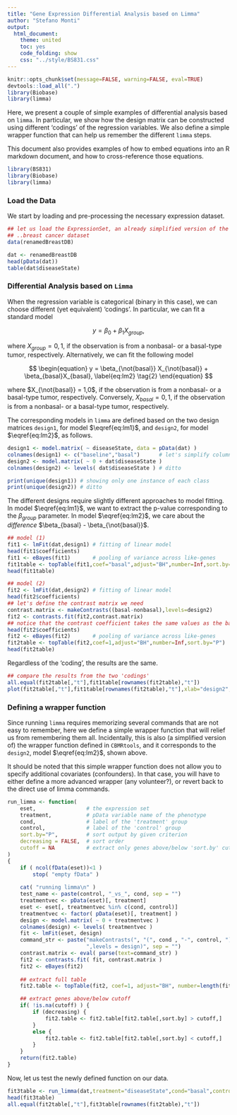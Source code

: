 ```yaml
---
title: "Gene Expression Differential Analysis based on Limma"
author: "Stefano Monti"
output:
  html_document:
    theme: united
    toc: yes
    code_folding: show
    css: "../style/BS831.css" 
---
```


```r
knitr::opts_chunk$set(message=FALSE, warning=FALSE, eval=TRUE)
devtools::load_all(".")
library(Biobase)
library(limma)
```

Here, we present a couple of simple examples of differential analysis
based on `limma`. In particular, we show how the design matrix can be
constructed using different 'codings' of the regression variables.
We also define a simple wrapper function that can help us remember the
different `limma` steps.

This document also provides examples of how to embed equations into an
R markdown document, and how to cross-reference those equations.

```r
library(BS831)
library(Biobase)
library(limma)
```

### Load the Data

We start by loading and pre-processing the necessary expression dataset.

```r
## let us load the ExpressionSet, an already simplified version of the
## ..breast cancer dataset
data(renamedBreastDB)

dat <- renamedBreastDB
head(pData(dat))
table(dat$diseaseState)
```

### Differential Analysis based on `Limma`
When the regression variable is categorical (binary in this case), we
can choose different (yet equivalent) 'codings'. In particular, we can
fit a standard model

$$
\begin{equation}
y = \beta_0 + \beta_1 X_{group},
\label{eq:lm1}
\tag{1}
\end{equation}
$$

where $X_{group} = 0,1,$ if the observation is from a nonbasal- or a
basal-type tumor, respectively. Alternatively, we can fit the following model

$$
\begin{equation}
y = \beta_{\not{basal}} X_{\not{basal}} + \beta_{basal}X_{basal},
\label{eq:lm2}
\tag{2}
\end{equation}
$$

where $X_{\not{basal}} = 1,0$, if the observation is from a nonbasal-
or a basal-type tumor, respectively. Conversely, $X_{basal} = 0,1$, if
the observation is from a nonbasal- or a basal-type tumor,
respectively.

The corresponding models in `limma` are defined based on the two
design matrices `design1`, for model $\eqref{eq:lm1}$, and `design2`,
for model $\eqref{eq:lm2}$, as follows.

```r
design1 <- model.matrix( ~ diseaseState, data = pData(dat) )
colnames(design1) <- c("baseline","basal")      # let's simplify column names  
design2 <- model.matrix( ~ 0 + dat$diseaseState )
colnames(design2) <- levels( dat$diseaseState ) # ditto

print(unique(design1)) # showing only one instance of each class
print(unique(design2)) # ditto
```

The different designs require slightly different approaches to model
fitting. In model $\eqref{eq:lm1}$, we want to extract the p-value
corresponding to the $\beta_{group}$ parameter. In model
$\eqref{eq:lm2}$, we care about the _difference_ $\beta_{basal} -
\beta_{\not{basal}}$.

```r
## model (1)
fit1 <- lmFit(dat,design1) # fitting of linear model
head(fit1$coefficients)
fit1 <- eBayes(fit1)       # pooling of variance across like-genes
fit1table <- topTable(fit1,coef="basal",adjust="BH",number=Inf,sort.by="P")
head(fit1table)

## model (2)
fit2 <- lmFit(dat,design2) # fitting of linear model
head(fit2$coefficients)
## let's define the contrast matrix we need
contrast.matrix <- makeContrasts((basal-nonbasal),levels=design2)
fit2 <- contrasts.fit(fit2,contrast.matrix)
## notice that the contrast coefficient takes the same values as the basal coefficient in design1
head(fit2$coefficients)
fit2 <- eBayes(fit2)       # pooling of variance across like-genes
fit2table <- topTable(fit2,coef=1,adjust="BH",number=Inf,sort.by="P")
head(fit2table)
```

Regardless of the 'coding', the results are the same.

```r
## compare the results from the two 'codings'
all.equal(fit2table[,"t"],fit1table[rownames(fit2table),"t"])
plot(fit2table[,"t"],fit1table[rownames(fit2table),"t"],xlab="design2",ylab="design1")
```

### Defining a wrapper function

Since running `limma` requires memorizing several commands that are
not easy to remember, here we define a simple wrapper function that
will relief us from remembering them all. Incidentally, this is also
(a simplified version of) the wrapper function defined in `CBMRtools`,
and it corresponds to the `design2`, model $\eqref{eq:lm2}$, shown above.

It should be noted that this simple wrapper function does not allow
you to specify additional covariates (confounders). In that case, you
will have to either define a more advanced wrapper (any volunteer?),
or revert back to the direct use of limma commands.

```r
run_limma <- function(
    eset,                # the expression set
    treatment,           # pData variable name of the phenotype
    cond,                # label of the 'treatment' group
    control,             # label of the 'control' group
    sort.by="P",         # sort output by given criterion
    decreasing = FALSE,  # sort order
    cutoff = NA          # extract only genes above/below 'sort.by' cutoff
)
{
    if ( ncol(fData(eset))<1 ) 
        stop( "empty fData" )
    
    cat( "running limma\n" )
    test_name <- paste(control, "_vs_", cond, sep = "")
    treatmentvec <- pData(eset)[, treatment]
    eset <- eset[, treatmentvec %in% c(cond, control)]
    treatmentvec <- factor( pData(eset)[, treatment] )
    design <- model.matrix( ~ 0 + treatmentvec )
    colnames(design) <- levels( treatmentvec )
    fit <- lmFit(eset, design)
    command_str <- paste("makeContrasts(", "(", cond , "-", control, ")", 
                         ",levels = design)", sep = "")
    contrast.matrix <- eval( parse(text=command_str) ) 
    fit2 <- contrasts.fit( fit, contrast.matrix )
    fit2 <- eBayes(fit2)
    
    ## extract full table
    fit2.table <- topTable(fit2, coef=1, adjust="BH", number=length(fit2), sort.by=sort.by)

    ## extract genes above/below cutoff
    if( !is.na(cutoff) ) {
        if (decreasing) {
            fit2.table <- fit2.table[fit2.table[,sort.by] > cutoff,]
        }
        else {
            fit2.table <- fit2.table[fit2.table[,sort.by] < cutoff,]
        }
    }
    return(fit2.table)
}
```

Now, let us test the newly defined function on our data.

```r
fit3table <- run_limma(dat,treatment="diseaseState",cond="basal",control="nonbasal")
head(fit3table)
all.equal(fit2table[,"t"],fit3table[rownames(fit2table),"t"])
```

